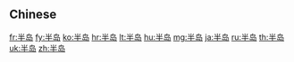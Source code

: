 {{also|半島}}
==Chinese==
{{zh-see|半島}}

[[fr:半岛]]
[[fy:半岛]]
[[ko:半岛]]
[[hr:半岛]]
[[lt:半岛]]
[[hu:半岛]]
[[mg:半岛]]
[[ja:半岛]]
[[ru:半岛]]
[[th:半岛]]
[[uk:半岛]]
[[zh:半岛]]